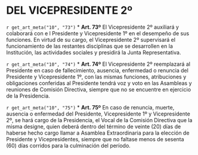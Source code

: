 # DEL VICEPRESIDENTE 2º {#cap10}

`r get_art_meta("10", "73")`
* **Art. 73º**
El Vicepresidente 2º auxiliará y colaborará con e l Presidente y Vicepresidente 1º en el desempeño de sus funciones. En virtud de su cargo, el Vicepresidente 2º supervisará el funcionamiento de las restantes disciplinas que se desarrollen en la Institución, las actividades sociales y presidirá la Junta Representativa.

`r get_art_meta("10", "74")`
* **Art. 74º**
El Vicepresidente 2º reemplazará al Presidente en caso de fallecimiento, ausencia, enfermedad o renuncia del Presidente y Vicepresidente 1º, con las mismas funciones, atribuciones y obligaciones conferidas al Presidente tendrá voz y voto en las Asambleas y reuniones de Comisión Directiva, siempre que no se encuentre en ejercicio de la Presidencia.

`r get_art_meta("10", "75")`
* **Art. 75º**
En caso de renuncia, muerte, ausencia o enfermedad del Presidente, Vicepresidente 1º y Vicepresidente 2º, se hará cargo de la Presidencia, el Vocal de la Comisión Directiva que la misma designe, quien deberá dentro del término de veinte (20) días de haberse hecho cargo llamar a Asamblea Extraordinaria para la elección de Presidente y Vicepresidentes, siempre que no faltase menos de sesenta (60) días corridos para la culminación del período.
